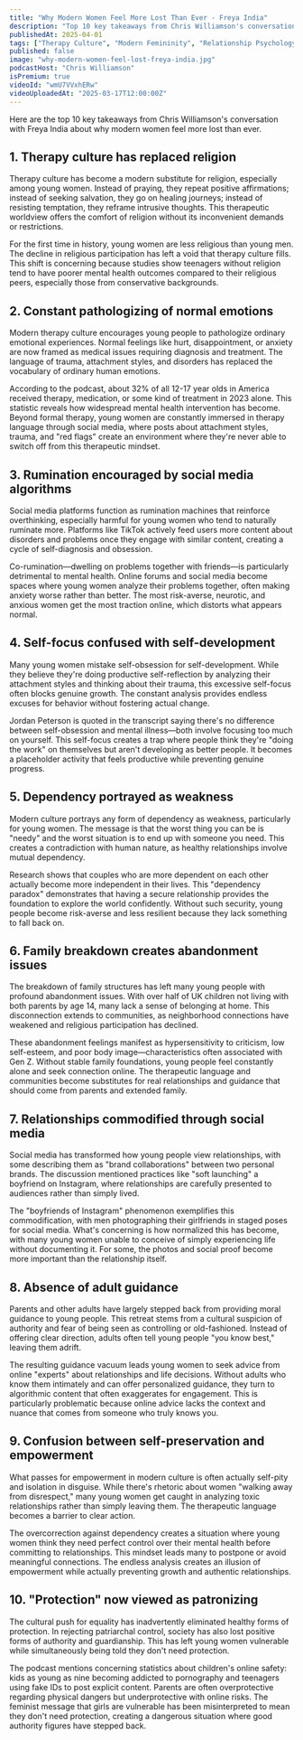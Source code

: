 ```yaml
---
title: "Why Modern Women Feel More Lost Than Ever - Freya India"
description: "Top 10 key takeaways from Chris Williamson's conversation with Freya India about why modern women feel more lost than ever."
publishedAt: 2025-04-01
tags: ["Therapy Culture", "Modern Femininity", "Relationship Psychology"]
published: false
image: "why-modern-women-feel-lost-freya-india.jpg"
podcastHost: "Chris Williamson"
isPremium: true
videoId: "wmU7VVxhERw"
videoUploadedAt: "2025-03-17T12:00:00Z"
---
```



<PodcastSummaryPageLayout frontmatter={frontmatter}>

Here are the top 10 key takeaways from Chris Williamson's conversation with Freya India about why modern women feel more lost than ever.

## 1. Therapy culture has replaced religion

Therapy culture has become a modern substitute for religion, especially among young women. Instead of praying, they repeat positive affirmations; instead of seeking salvation, they go on healing journeys; instead of resisting temptation, they reframe intrusive thoughts. This therapeutic worldview offers the comfort of religion without its inconvenient demands or restrictions.

For the first time in history, young women are less religious than young men. The decline in religious participation has left a void that therapy culture fills. This shift is concerning because studies show teenagers without religion tend to have poorer mental health outcomes compared to their religious peers, especially those from conservative backgrounds.

## 2. Constant pathologizing of normal emotions

Modern therapy culture encourages young people to pathologize ordinary emotional experiences. Normal feelings like hurt, disappointment, or anxiety are now framed as medical issues requiring diagnosis and treatment. The language of trauma, attachment styles, and disorders has replaced the vocabulary of ordinary human emotions.

According to the podcast, about 32% of all 12-17 year olds in America received therapy, medication, or some kind of treatment in 2023 alone. This statistic reveals how widespread mental health intervention has become. Beyond formal therapy, young women are constantly immersed in therapy language through social media, where posts about attachment styles, trauma, and "red flags" create an environment where they're never able to switch off from this therapeutic mindset.

## 3. Rumination encouraged by social media algorithms

Social media platforms function as rumination machines that reinforce overthinking, especially harmful for young women who tend to naturally ruminate more. Platforms like TikTok actively feed users more content about disorders and problems once they engage with similar content, creating a cycle of self-diagnosis and obsession.

Co-rumination—dwelling on problems together with friends—is particularly detrimental to mental health. Online forums and social media become spaces where young women analyze their problems together, often making anxiety worse rather than better. The most risk-averse, neurotic, and anxious women get the most traction online, which distorts what appears normal.

## 4. Self-focus confused with self-development

Many young women mistake self-obsession for self-development. While they believe they're doing productive self-reflection by analyzing their attachment styles and thinking about their trauma, this excessive self-focus often blocks genuine growth. The constant analysis provides endless excuses for behavior without fostering actual change.

Jordan Peterson is quoted in the transcript saying there's no difference between self-obsession and mental illness—both involve focusing too much on yourself. This self-focus creates a trap where people think they're "doing the work" on themselves but aren't developing as better people. It becomes a placeholder activity that feels productive while preventing genuine progress.

## 5. Dependency portrayed as weakness

Modern culture portrays any form of dependency as weakness, particularly for young women. The message is that the worst thing you can be is "needy" and the worst situation is to end up with someone you need. This creates a contradiction with human nature, as healthy relationships involve mutual dependency.

Research shows that couples who are more dependent on each other actually become more independent in their lives. This "dependency paradox" demonstrates that having a secure relationship provides the foundation to explore the world confidently. Without such security, young people become risk-averse and less resilient because they lack something to fall back on.

## 6. Family breakdown creates abandonment issues

The breakdown of family structures has left many young people with profound abandonment issues. With over half of UK children not living with both parents by age 14, many lack a sense of belonging at home. This disconnection extends to communities, as neighborhood connections have weakened and religious participation has declined.

These abandonment feelings manifest as hypersensitivity to criticism, low self-esteem, and poor body image—characteristics often associated with Gen Z. Without stable family foundations, young people feel constantly alone and seek connection online. The therapeutic language and communities become substitutes for real relationships and guidance that should come from parents and extended family.

## 7. Relationships commodified through social media

Social media has transformed how young people view relationships, with some describing them as "brand collaborations" between two personal brands. The discussion mentioned practices like "soft launching" a boyfriend on Instagram, where relationships are carefully presented to audiences rather than simply lived.

The "boyfriends of Instagram" phenomenon exemplifies this commodification, with men photographing their girlfriends in staged poses for social media. What's concerning is how normalized this has become, with many young women unable to conceive of simply experiencing life without documenting it. For some, the photos and social proof become more important than the relationship itself.

## 8. Absence of adult guidance

Parents and other adults have largely stepped back from providing moral guidance to young people. This retreat stems from a cultural suspicion of authority and fear of being seen as controlling or old-fashioned. Instead of offering clear direction, adults often tell young people "you know best," leaving them adrift.

The resulting guidance vacuum leads young women to seek advice from online "experts" about relationships and life decisions. Without adults who know them intimately and can offer personalized guidance, they turn to algorithmic content that often exaggerates for engagement. This is particularly problematic because online advice lacks the context and nuance that comes from someone who truly knows you.

## 9. Confusion between self-preservation and empowerment

What passes for empowerment in modern culture is often actually self-pity and isolation in disguise. While there's rhetoric about women "walking away from disrespect," many young women get caught in analyzing toxic relationships rather than simply leaving them. The therapeutic language becomes a barrier to clear action.

The overcorrection against dependency creates a situation where young women think they need perfect control over their mental health before committing to relationships. This mindset leads many to postpone or avoid meaningful connections. The endless analysis creates an illusion of empowerment while actually preventing growth and authentic relationships.

## 10. "Protection" now viewed as patronizing

The cultural push for equality has inadvertently eliminated healthy forms of protection. In rejecting patriarchal control, society has also lost positive forms of authority and guardianship. This has left young women vulnerable while simultaneously being told they don't need protection.

The podcast mentions concerning statistics about children's online safety: kids as young as nine becoming addicted to pornography and teenagers using fake IDs to post explicit content. Parents are often overprotective regarding physical dangers but underprotective with online risks. The feminist message that girls are vulnerable has been misinterpreted to mean they don't need protection, creating a dangerous situation where good authority figures have stepped back.

</PodcastSummaryPageLayout>
